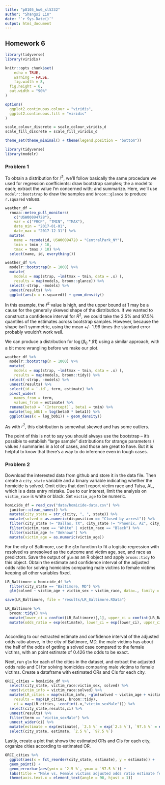 ```yaml
---
title: "p8105_hw6_sl5232"
author: "Shangsi Lin"
date: "`r Sys.Date()`"
output: html_document
---
```

## Homework 6
```r
library(tidyverse)
library(viridis)

knitr::opts_chunk$set(
	echo = TRUE,
	warning = FALSE,
	fig.width = 8, 
  fig.height = 6,
  out.width = "90%"
)

options(
  ggplot2.continuous.colour = "viridis",
  ggplot2.continuous.fill = "viridis"
)

scale_colour_discrete = scale_colour_viridis_d
scale_fill_discrete = scale_fill_viridis_d

theme_set(theme_minimal() + theme(legend.position = "bottom"))
```

```r
library(tidyverse)
library(modelr)
```

### Problem 1

To obtain a distribution for $\hat{r}^2$, we'll follow basically the same procedure we used for regression coefficients: draw bootstrap samples; the a model to each; extract the value I'm concerned with; and summarize. Here, we'll use `modelr::bootstrap` to draw the samples and `broom::glance` to produce `r.squared` values. 

```r
weather_df = 
  rnoaa::meteo_pull_monitors(
    c("USW00094728"),
    var = c("PRCP", "TMIN", "TMAX"), 
    date_min = "2017-01-01",
    date_max = "2017-12-31") %>%
  mutate(
    name = recode(id, USW00094728 = "CentralPark_NY"),
    tmin = tmin / 10,
    tmax = tmax / 10) %>%
  select(name, id, everything())
```


```r
weather_df %>% 
  modelr::bootstrap(n = 1000) %>% 
  mutate(
    models = map(strap, ~lm(tmax ~ tmin, data = .x) ),
    results = map(models, broom::glance)) %>% 
  select(-strap, -models) %>% 
  unnest(results) %>% 
  ggplot(aes(x = r.squared)) + geom_density()
```

In this example, the $\hat{r}^2$ value is high, and the upper bound at 1 may be a cause for the generally skewed shape of the distribution. If we wanted to construct a confidence interval for $R^2$, we could take the 2.5% and 97.5% quantiles of the estimates across bootstrap samples. However, because the shape isn't symmetric, using the mean +/- 1.96 times the standard error probably wouldn't work well.

We can produce a distribution for $\log(\beta_0 * \beta1)$ using a similar approach, with a bit more wrangling before we make our plot.

```r
weather_df %>% 
  modelr::bootstrap(n = 1000) %>% 
  mutate(
    models = map(strap, ~lm(tmax ~ tmin, data = .x) ),
    results = map(models, broom::tidy)) %>% 
  select(-strap, -models) %>% 
  unnest(results) %>% 
  select(id = `.id`, term, estimate) %>% 
  pivot_wider(
    names_from = term, 
    values_from = estimate) %>% 
  rename(beta0 = `(Intercept)`, beta1 = tmin) %>% 
  mutate(log_b0b1 = log(beta0 * beta1)) %>% 
  ggplot(aes(x = log_b0b1)) + geom_density()
```

As with $r^2$, this distribution is somewhat skewed and has some outliers. 

The point of this is not to say you should always use the bootstrap -- it's possible to establish "large sample" distributions for strange parameters / values / summaries in a lot of cases, and those are great to have. But it is helpful to know that there's a way to do inference even in tough cases. 

### Problem 2
Download the interested data from github and store it in the data file. Then create a `city_state` variable and a binary variable indicating whether the homicide is solved. Omit cities that don't report victim race and Tulsa, AL, which is a data entry mistake. Due to our interest, limit the analysis on `victim_race` is white or black. Set `victim_age` to be numeric.

```r
homicide_df = read_csv("data/homicide-data.csv") %>% 
  janitor::clean_names() %>% 
  mutate(city_state = str_c(city, ", ", state)) %>% 
  mutate(solved = as.numeric(disposition == "Closed by arrest")) %>% 
  filter(city_state != "Dallas, TX", city_state != "Phoenix, AZ", city_state != "Kansas City, MO", city_state != "Tulsa, AL") %>% 
  filter(victim_race == "White" | victim_race == "Black") %>% 
  filter(victim_age != "Unknown") %>% 
  mutate(victim_age = as.numeric(victim_age))
```

For the city of Baltimore, use the `glm` function to fit a logistic regression with resolved vs unresolved as the outcome and victim age, sex, and race as predictors. Save the output of `glm` as an R object and  apply `broom::tidy` to this object. Obtain the estimate and confidence interval of the adjusted odds ratio for solving homicides comparing male victims to female victims keeping all other variables fixed. 

```r
LR_Baltimore = homicide_df %>% 
  filter(city_state == "Baltimore, MD") %>% 
  glm(solved ~ victim_age + victim_sex + victim_race, data=., family = binomial())

save(LR_Baltimore, file = "results/LR_Baltimore.RData")

LR_Baltimore %>% 
  broom::tidy() %>% 
  mutate(lower_ci = confint(LR_Baltimore)[,1], upper_ci = confint(LR_Baltimore)[,2]) %>% 
  mutate(odds_ratio = exp(estimate), lower_ci = exp(lower_ci), upper_ci = exp(upper_ci))
  
```

According to our extracted estimate and confidence interval of the adjusted odds ratio above, in the city of Baltimore, MD, the male victims has about the half of the odds of getting a solved case compared to the female victims, with an point estimate of 0.426 the odds to be exact.

Next, run `glm` for each of the cities in the dataset, and extract the adjusted odds ratio and CI for solving homicides comparing male victims to female victims. Create a dataframe with estimated ORs and CIs for each city.

```r
ORCI_cities = homicide_df %>% 
  select(city_state, victim_race:victim_sex, solved) %>% 
  nest(victim_info = victim_race:solved) %>% 
  mutate(LR_cities = map(victim_info, ~glm(solved ~ victim_age + victim_sex + victim_race, family= binomial, data=.x)),
    results = map(LR_cities, broom::tidy),
    ci = map(LR_cities, ~confint(.x,"victim_sexMale"))) %>% 
  select(city_state,results,ci) %>% 
  unnest(results) %>% 
  filter(term == "victim_sexMale") %>% 
  unnest_wider(ci) %>% 
  mutate(estimate = exp(estimate), `2.5 %` = exp(`2.5 %`), `97.5 %` = exp(`97.5 %`)) %>% 
  select(city_state, estimate, `2.5 %`, `97.5 %`)
```

Lastly, create a plot that shows the estimated ORs and CIs for each city, organize cities according to estimated OR.

```r
ORCI_cities %>% 
  ggplot(aes(x = fct_reorder(city_state, estimate), y = estimate)) + 
  geom_point() +
  geom_errorbar(aes(ymin = `2.5 %`, ymax = `97.5 %`)) +
  labs(title = "Male vs. Female victims adjusted odds ratio estimate for solved homicides across America") + xlab("City, State") + ylab("Estimated Odds Ratio") +
  theme(axis.text.x = element_text(angle = 90, hjust = 1))
```

